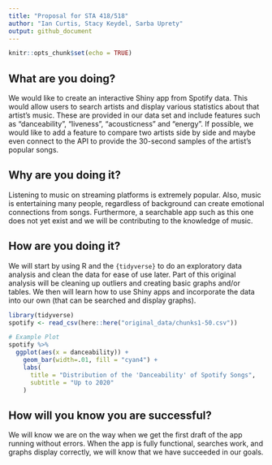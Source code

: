 ```yaml
---
title: "Proposal for STA 418/518"
author: "Ian Curtis, Stacy Keydel, Sarba Uprety"
output: github_document
---
```


```r
knitr::opts_chunk$set(echo = TRUE)
```


## What are you doing?
We would like to create an interactive Shiny app from Spotify data. This would allow users to search artists and display various statistics about that artist's music. These are provided in our data set and include features such as "danceability", "liveness", "acousticness" and "energy". If possible, we would like to add a feature to compare two artists side by side and maybe even connect to the API to provide the 30-second samples of the artist's popular songs.

## Why are you doing it?
Listening to music on streaming platforms is extremely popular. Also, music is entertaining many people, regardless of background can create emotional connections from songs. Furthermore, a searchable app such as this one does not yet exist and we will be contributing to the knowledge of music. 

## How are you doing it?
We will start by using R and the `{tidyverse}` to do an exploratory data analysis and clean the data for ease of use later. Part of this original analysis will be cleaning up outliers and creating basic graphs and/or tables. We then will learn how to use Shiny apps and incorporate the data into our own (that can be searched and display graphs).

```r
library(tidyverse)
spotify <- read_csv(here::here("original_data/chunks1-50.csv"))
```

```r
# Example Plot
spotify %>% 
  ggplot(aes(x = danceability)) +
    geom_bar(width=.01, fill = "cyan4") +
    labs(
      title = "Distribution of the 'Danceability' of Spotify Songs",
      subtitle = "Up to 2020"
    )
```


## How will you know you are successful?
We will know we are on the way when we get the first draft of the app running without errors. When the app is fully functional, searches work, and graphs display correctly, we will know that we have succeeded in our goals.




